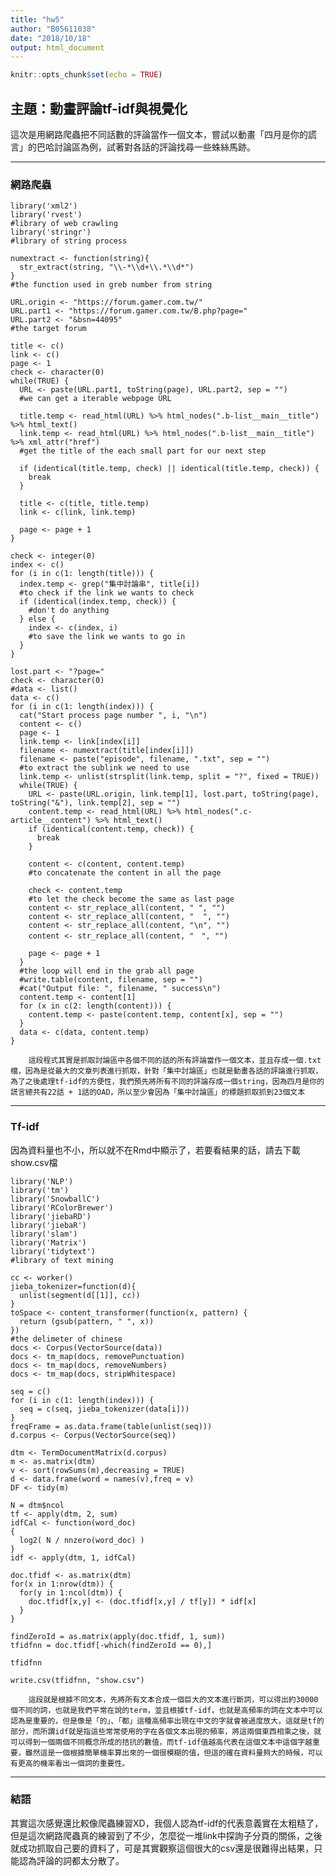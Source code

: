 ```yaml
---
title: "hw5"
author: "B05611038"
date: "2018/10/18"
output: html_document
---
```


```r
knitr::opts_chunk$set(echo = TRUE)
```

## 主題：動畫評論tf-idf與視覺化

這次是用網路爬蟲把不同話數的評論當作一個文本，嘗試以動畫「四月是你的謊言」的巴哈討論區為例，試著對各話的評論找尋一些蛛絲馬跡。

---

### 網路爬蟲

```
library('xml2')
library('rvest')
#library of web crawling
library('stringr')
#library of string process

numextract <- function(string){
  str_extract(string, "\\-*\\d+\\.*\\d*")
}
#the function used in greb number from string

URL.origin <- "https://forum.gamer.com.tw/"
URL.part1 <- "https://forum.gamer.com.tw/B.php?page="
URL.part2 <- "&bsn=44095"
#the target forum

title <- c()
link <- c()
page <- 1
check <- character(0)
while(TRUE) {
  URL <- paste(URL.part1, toString(page), URL.part2, sep = "")
  #we can get a iterable webpage URL

  title.temp <- read_html(URL) %>% html_nodes(".b-list__main__title") %>% html_text()
  link.temp <- read_html(URL) %>% html_nodes(".b-list__main__title") %>% xml_attr("href")
  #get the title of the each small part for our next step

  if (identical(title.temp, check) || identical(title.temp, check)) {
    break
  }

  title <- c(title, title.temp)
  link <- c(link, link.temp)

  page <- page + 1
}

check <- integer(0)
index <- c()
for (i in c(1: length(title))) {
  index.temp <- grep("集中討論串", title[i])
  #to check if the link we wants to check
  if (identical(index.temp, check)) {
    #don't do anything
  } else {
    index <- c(index, i)
    #to save the link we wants to go in
  }
}

lost.part <- "?page="
check <- character(0)
#data <- list()
data <- c()
for (i in c(1: length(index))) {
  cat("Start process page number ", i, "\n")
  content <- c()
  page <- 1
  link.temp <- link[index[i]]
  filename <- numextract(title[index[i]])
  filename <- paste("episode", filename, ".txt", sep = "")
  #to extract the sublink we need to use
  link.temp <- unlist(strsplit(link.temp, split = "?", fixed = TRUE))
  while(TRUE) {
    URL <- paste(URL.origin, link.temp[1], lost.part, toString(page), toString("&"), link.temp[2], sep = "")
    content.temp <- read_html(URL) %>% html_nodes(".c-article__content") %>% html_text()
    if (identical(content.temp, check)) {
      break
    }

    content <- c(content, content.temp)
    #to concatenate the content in all the page

    check <- content.temp
    #to let the check become the same as last page
    content <- str_replace_all(content, " ", "")
    content <- str_replace_all(content, "  ", "")
    content <- str_replace_all(content, "\n", "")
    content <- str_replace_all(content, "　", "")

    page <- page + 1
  }
  #the loop will end in the grab all page
  #write.table(content, filename, sep = "")
  #cat("Output file: ", filename, " success\n")
  content.temp <- content[1]
  for (x in c(2: length(content))) {
    content.temp <- paste(content.temp, content[x], sep = "")
  }
  data <- c(data, content.temp)
}
```

```
    這段程式其實是抓取討論區中各個不同的話的所有評論當作一個文本，並且存成一個.txt檔，因為是從最大的文章列表進行抓取，針對「集中討論區」也就是動畫各話的評論進行抓取，為了之後處理tf-idf的方便性，我們預先將所有不同的評論存成一個string，因為四月是你的謊言總共有22話 + 1話的OAD，所以至少會因為「集中討論區」的標題抓取抓到23個文本
```

---

### Tf-idf

因為資料量也不小，所以就不在Rmd中顯示了，若要看結果的話，請去下載show.csv檔

```
library('NLP')
library('tm')
library('SnowballC')
library('RColorBrewer')
library('jiebaRD')
library('jiebaR')
library('slam')
library('Matrix')
library('tidytext')
#library of text mining

cc <- worker()
jieba_tokenizer=function(d){
  unlist(segment(d[[1]], cc))
}
toSpace <- content_transformer(function(x, pattern) {
  return (gsub(pattern, " ", x))
})
#the delimeter of chinese
docs <- Corpus(VectorSource(data))
docs <- tm_map(docs, removePunctuation)
docs <- tm_map(docs, removeNumbers)
docs <- tm_map(docs, stripWhitespace)

seq = c()
for (i in c(1: length(index))) {
  seq = c(seq, jieba_tokenizer(data[i]))
}
freqFrame = as.data.frame(table(unlist(seq)))
d.corpus <- Corpus(VectorSource(seq))

dtm <- TermDocumentMatrix(d.corpus)
m <- as.matrix(dtm)
v <- sort(rowSums(m),decreasing = TRUE)
d <- data.frame(word = names(v),freq = v)
DF <- tidy(m)

N = dtm$ncol
tf <- apply(dtm, 2, sum)
idfCal <- function(word_doc)
{
  log2( N / nnzero(word_doc) )
}
idf <- apply(dtm, 1, idfCal)

doc.tfidf <- as.matrix(dtm)
for(x in 1:nrow(dtm)) {
  for(y in 1:ncol(dtm)) {
    doc.tfidf[x,y] <- (doc.tfidf[x,y] / tf[y]) * idf[x]
  }
}

findZeroId = as.matrix(apply(doc.tfidf, 1, sum))
tfidfnn = doc.tfidf[-which(findZeroId == 0),]

tfidfnn

write.csv(tfidfnn, "show.csv")
```

```
    這段就是根據不同文本，先將所有文本合成一個巨大的文本進行斷詞，可以得出約30000個不同的詞，也就是我們平常在說的term，並且根據tf-idf，也就是高頻率的詞在文本中可以認為是重要的，但是像是「的」、「都」這種高頻率出現在中文的字就會被過度放大，這就是tf的部分，而所謂idf就是指這些常常使用的字在各個文本出現的頻率，將這兩個東西相乘之後，就可以得到一個兩個不同概念所成的拮抗的數值，而tf-idf值越高代表在這個文本中這個字越重要，雖然這是一個根據簡單機率算出來的一個很模糊的值，但這的確在資料量夠大的時候，可以有更高的機率看出一個詞的重要性。
```

---

### 結語

其實這次感覺還比較像爬蟲練習XD，我個人認為tf-idf的代表意義實在太粗糙了，但是這次網路爬蟲真的練習到了不少，怎麼從一堆link中探詢子分頁的關係，之後就成功抓取自己要的資料了，可是其實觀察這個很大的csv還是很難得出結果，只能認為評論的詞都太分散了。
